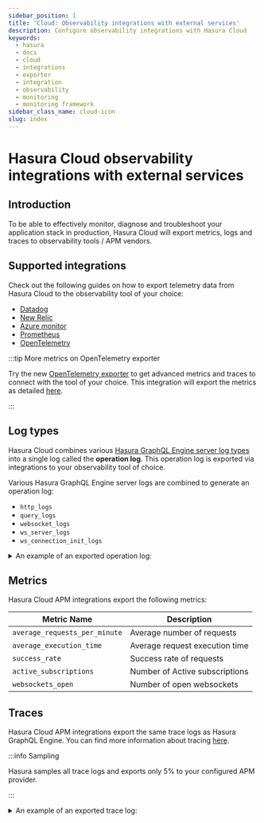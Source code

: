 ```yaml
---
sidebar_position: 1
title: 'Cloud: Observability integrations with external services'
description: Configure observability integrations with Hasura Cloud
keywords:
  - hasura
  - docs
  - cloud
  - integrations
  - exporter
  - integration
  - observability
  - monitoring
  - monitoring framework
sidebar_class_name: cloud-icon
slug: index
---
```



# Hasura Cloud observability integrations with external services

<ProductBadge standard pro ee />

## Introduction

To be able to effectively monitor, diagnose and troubleshoot your application stack in production, Hasura Cloud will
export metrics, logs and traces to observability tools / APM vendors.

## Supported integrations

Check out the following guides on how to export telemetry data from Hasura Cloud to the observability tool of your
choice:

- [Datadog](datadog.mdx)
- [New Relic](newrelic.mdx)
- [Azure monitor](azure-monitor.mdx)
- [Prometheus](prometheus.mdx)
- [OpenTelemetry](/observability/opentelemetry.mdx)

:::tip More metrics on OpenTelemetry exporter

Try the new [OpenTelemetry exporter](/observability/opentelemetry.mdx) to get advanced metrics and traces to connect
with the tool of your choice. This integration will export the metrics as detailed
[here](/observability/cloud/prometheus.mdx#metrics-details).

:::

## Log types

Hasura Cloud combines various
[Hasura GraphQL Engine server log types](https://hasura.io/docs/latest/deployment/logging/) into a single log called the
**operation log**. This operation log is exported via integrations to your observability tool of choice.

Various Hasura GraphQL Engine server logs are combined to generate an operation log:

- `http_logs`
- `query_logs`
- `websocket_logs`
- `ws_server_logs`
- `ws_connection_init_logs`

<details>
<summary>An example of an exported operation log:</summary>

```json
{
  "operation_type": "query",
  "request_read_time": 0.00000776,
  "response_size": 443,
  "execution_time": 0.254919258,
  "user_role": "admin",
  "hostname": "hasura-cloud",
  "project_id": "6450524a-ecc2-4676-9ecb-ba6a90a13c3d",
  "is_error": false,
  "operation_id": "a456caf866ebcab1a592ade80f07a622652181a9",
  "request_size": 100,
  "user_vars": {
    "x-hasura-role": "admin"
  },
  "client_name": "",
  "ws_operation_id": "",
  "parameterized_query_hash": "a456caf866ebcab1a592ade80f07a622652181a9",
  "server_client_id": "",
  "websocket_id": "",
  "kind": "",
  "query": {
    "query": "query MyQuery {\n author {\n id\n }\n}\n",
    "operationName": "MyQuery"
  },
  "instance_uid": "c9e43acf-2e09-41a7-8aa8-ddeff4e64a21",
  "transport": "http",
  "url": "/v1/graphql",
  "operation_name": "MyQuery",
  "service": "polite-muskox-52",
  "request_headers": {
    "referer": "https://cloud.hasura.io/",
    "sec-fetch-site": "cross-site",
    "origin": "https://cloud.hasura.io",
    "true-client-ip": "106.51.72.39",
    "CDN-Loop": "cloudflare",
    "Accept-Encoding": "gzip",
    "CF-Connecting-IP": "106.51.72.39",
    "sec-ch-ua-mobile": "?0",
    "content-type": "application/json",
    "Content-Length": "100",
    "X-Real-IP": "106.51.72.39",
    "sec-fetch-mode": "cors",
    "CF-IPCountry": "IN",
    "CF-RAY": "7a08f2590e4cf45e-BOM",
    "accept-language": "en-US,en;q=0.9",
    "X-Request-Id": "2f1280a31e31716e4300e84550cc7eb7",
    "Connection": "close",
    "X-Forwarded-Proto": "https",
    "CF-Visitor": "{\"scheme\":\"https\"}",
    "Host": "polite-muskox-52.hasura.app",
    "dnt": "1",
    "accept": "*/*",
    "sec-ch-ua": "\"Not A(Brand\";v=\"24\", \"Chromium\";v=\"110\"",
    "sec-ch-ua-platform": "\"macOS\"",
    "X-Forwarded-For": "106.51.72.39",
    "X-NginX-Proxy": "true",
    "sec-fetch-dest": "empty",
    "user-agent": "Mozilla/5.0 (Macintosh; Intel Mac OS X 10_15_7) AppleWebKit/537.36 (KHTML, like Gecko) Chrome/110.0.0.0 Safari/537.36"
  },
  "db_uid": "",
  "error_code": "",
  "time": "2023-02-28T11:51:09.116Z",
  "request_id": "2f1280a31e31716e4300e84550cc7eb7"
}
```

</details>

## Metrics

Hasura Cloud APM integrations export the following metrics:

| Metric Name                   | Description                    |
| ----------------------------- | ------------------------------ |
| `average_requests_per_minute` | Average number of requests     |
| `average_execution_time`      | Average request execution time |
| `success_rate`                | Success rate of requests       |
| `active_subscriptions`        | Number of Active subscriptions |
| `websockets_open`             | Number of open websockets      |

## Traces

Hasura Cloud APM integrations export the same trace logs as Hasura GraphQL Engine. You can find more information about
tracing [here](/observability/cloud-monitoring/tracing.mdx).

:::info Sampling

Hasura samples all trace logs and exports only 5% to your configured APM provider.

:::

<details>
<summary>An example of an exported trace log:</summary>

```json
{
  "resourceSpans": [
    {
      "resource": {
        "attributes": [
          {
            "key": "Region",
            "value": {
              "stringValue": "us-west"
            }
          }
        ]
      },
      "scopeSpans": [
        {
          "scope": {
            "name": "hasura",
            "version": "v2.19.0"
          },
          "spans": [
            {
              "traceId": "e44b8c614e0f7434b7b55c914fa71b1c",
              "spanId": "d3af63b8e6191589",
              "parentSpanId": "a5648ac5af5faf1f",
              "name": "Postgres",
              "startTimeUnixNano": "1676531420905206010",
              "endTimeUnixNano": "1676531420916114926",
              "status": {
                "code": "STATUS_CODE_OK"
              }
            },
            {
              "traceId": "e44b8c614e0f7434b7b55c914fa71b1c",
              "spanId": "a5648ac5af5faf1f",
              "parentSpanId": "0d6b602bc5a7b3af",
              "name": "Postgres Query for root field \"Album\"",
              "startTimeUnixNano": "1676531420905131593",
              "endTimeUnixNano": "1676531420916617176",
              "status": {
                "code": "STATUS_CODE_OK"
              }
            },
            {
              "traceId": "e44b8c614e0f7434b7b55c914fa71b1c",
              "spanId": "0d6b602bc5a7b3af",
              "parentSpanId": "a085bd763f8f72da",
              "name": "Query",
              "startTimeUnixNano": "1676531420904690968",
              "endTimeUnixNano": "1676531420916671343",
              "status": {
                "code": "STATUS_CODE_OK"
              }
            },
            {
              "traceId": "e44b8c614e0f7434b7b55c914fa71b1c",
              "spanId": "a085bd763f8f72da",
              "parentSpanId": "",
              "name": "/v1/graphql",
              "startTimeUnixNano": "1676531420903555760",
              "endTimeUnixNano": "1676531420919447135",
              "status": {
                "code": "STATUS_CODE_OK"
              }
            }
          ]
        }
      ]
    }
  ]
}
```

</details>
